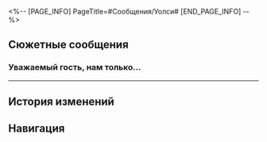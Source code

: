 <%-- [PAGE_INFO]
PageTitle=#Сообщения/Уолси#
[END_PAGE_INFO] --%>
{{Сообщение Инфобокс
|id          = 118
|Изображение = НИП Уолси Иконка.png
|Тип         = НИП
|Отправитель = Уолси
|Описание    = 
|Фракция     = Другие
}}

==Сюжетные сообщения==
===Уважаемый гость, нам только...===
{{Сообщения
|условие_получения = 
|текст =
:'''Уолси:''' Уважаемый гость, нам только что стало известно, что на вас обнаружен опасный источник загрязнения.
:'''Уолси:''' Не подбирали ли вы плёнок? Пожалуйста, поспешите в вестибюль отеля Мира грёз и найдите меня.
:{Выбор} Это обман какой-то?
::'''(Первопроходец):''' Что-то мошенники совсем обленились...
::'''Уолси:''' ...
::'''Уолси:''' Нет! Это не обман! Я глава охраны клана Гончих!
:{Выбор} А тебе откуда известно?
::'''(Первопроходец):''' Даже я не в курсе, что на мне источник загрязнения. А тебе откуда известно?
::'''Уолси:''' Мы, клан Гончих, отвечаем за безопасность Пенаконии. У нас свои методы наблюдения.
:'''Уолси:''' Я знаю, у вас много вопросов. Я всё объясню немного позже.
:'''Уолси:''' Но чем дольше вы медлите, тем опаснее для вас.
:'''Уолси:''' Поторопитесь в отель Мира грёз. Я буду ждать там.
}}
----

==История изменений==
{{История изменений|2.7}}

==Навигация==
{{Сообщения Навбокс}}